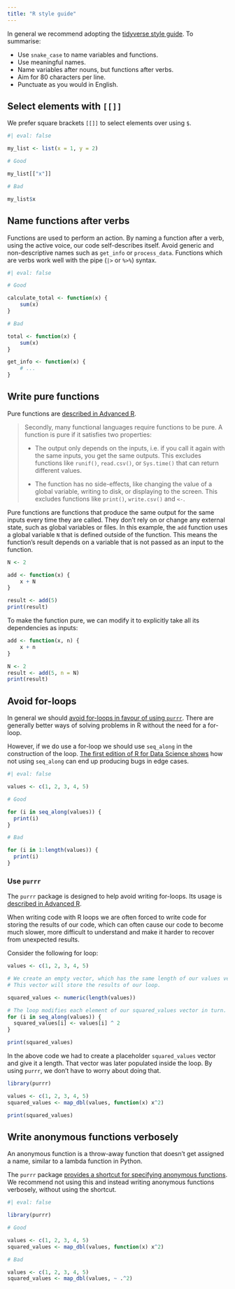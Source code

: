 ```yaml
---
title: "R style guide"
---
```


In general we recommend adopting the [tidyverse style guide](https://style.tidyverse.org/). To summarise:

- Use `snake_case` to name variables and functions.
- Use meaningful names.
- Name variables after nouns, but functions after verbs.
- Aim for 80 characters per line.
- Punctuate as you would in English.

## Select elements with `[[]]`

We prefer square brackets `[[]]` to select elements over using `$`.

```r
#| eval: false

my_list <- list(x = 1, y = 2)

# Good

my_list[["x"]]

# Bad

my_list$x
```

## Name functions after verbs

Functions are used to perform an action. By naming a function after a verb, using the active voice, our code self-describes itself. Avoid generic and non-descriptive names such as `get_info` or `process_data`. Functions which are verbs work well with the pipe (`|>` or `%>%`) syntax.

```r
#| eval: false

# Good

calculate_total <- function(x) {
    sum(x)
}

# Bad

total <- function(x) {
    sum(x)
}

get_info <- function(x) {
    # ...
}

```

## Write pure functions

Pure functions are [described in Advanced R](https://adv-r.hadley.nz/fp.html#functional-programming-languages).

> Secondly, many functional languages require functions to be pure. A function is pure if it satisfies two properties:
>
> - The output only depends on the inputs, i.e. if you call it again with the same inputs, you get the same outputs. This excludes functions like `runif()`, `read.csv()`, or `Sys.time()` that can return different values.
>
> - The function has no side-effects, like changing the value of a global variable, writing to disk, or displaying to the screen. This excludes functions like `print()`, `write.csv()` and `<-`.

Pure functions are functions that produce the same output for the same inputs every time they are called. They don't rely on or change any external state, such as global variables or files. In this example, the `add` function uses a global variable `N` that is defined outside of the function. This means the function's result depends on a variable that is not passed as an input to the function.

```r
N <- 2

add <- function(x) {
    x + N
}

result <- add(5)
print(result)
```

To make the function pure, we can modify it to explicitly take all its dependencies as inputs:

```r
add <- function(x, n) {
    x + n
}

N <- 2
result <- add(5, n = N)
print(result)
```

## Avoid for-loops

In general we should [avoid for-loops in favour of using `purrr`](#use-purrr). There are generally better ways of solving problems in R without the need for a for-loop.

However, if we do use a for-loop we should use `seq_along` in the construction of the loop. [The first edition of R for Data Science shows](https://r4ds.had.co.nz/iteration.html#for-loops) how not using `seq_along` can end up producing bugs in edge cases.

```r
#| eval: false

values <- c(1, 2, 3, 4, 5)

# Good

for (i in seq_along(values)) {
  print(i)
}

# Bad

for (i in 1:length(values)) {
  print(i)
}
```

### Use `purrr` 

The `purrr` package is designed to help avoid writing for-loops. Its usage is [described in Advanced R](https://adv-r.hadley.nz/functionals.html#functionals).

When writing code with R loops we are often forced to write code for storing the results of our code, which can often cause our code to become much slower, more difficult to understand and make it harder to recover from unexpected results.

Consider the following for loop:

```r
values <- c(1, 2, 3, 4, 5)

# We create an empty vector, which has the same length of our values vector.
# This vector will store the results of our loop.

squared_values <- numeric(length(values))

# The loop modifies each element of our squared_values vector in turn.
for (i in seq_along(values)) {
  squared_values[i] <- values[i] ^ 2
}

print(squared_values)
```

In the above code we had to create a placeholder `squared_values` vector and give it a length. That vector was later populated inside the loop. By using `purrr`, we don't have to worry about doing that.

```r
library(purrr)

values <- c(1, 2, 3, 4, 5)
squared_values <- map_dbl(values, function(x) x^2)

print(squared_values)
```

## Write anonymous functions verbosely

An anonymous function is a throw-away function that doesn't get assigned a name, similar to a lambda function in Python.

The `purrr` package [provides a shortcut for specifying anonymous functions](https://adv-r.hadley.nz/functionals.html?#purrr-shortcuts). We recommend not using this and instead writing anonymous functions verbosely, without using the shortcut.

```r
#| eval: false

library(purrr)

# Good

values <- c(1, 2, 3, 4, 5)
squared_values <- map_dbl(values, function(x) x^2)

# Bad

values <- c(1, 2, 3, 4, 5)
squared_values <- map_dbl(values, ~ .^2)
```
